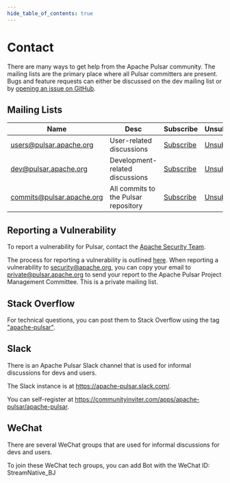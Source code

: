 ```yaml
---
hide_table_of_contents: true
---
```


# Contact

There are many ways to get help from the Apache Pulsar community. The mailing lists are the primary place where all Pulsar committers are present. Bugs and feature requests can either be discussed on the dev mailing list or by [opening an issue on GitHub](https://github.com/apache/pulsar/issues/new/choose).

## Mailing Lists

| Name                      | Desc                                 | Subscribe                                               | Unsubscribe                                                 | Post                                   | Archive                                                                 |
|---------------------------|--------------------------------------|---------------------------------------------------------|-------------------------------------------------------------|----------------------------------------|-------------------------------------------------------------------------|
| users@pulsar.apache.org   | User-related discussions             | [Subscribe](mailto:users-subscribe@pulsar.apache.org)   | [Unsubscribe](mailto:users-unsubscribe@pulsar.apache.org)   | [Post](mailto:users@pulsar.apache.org) | [Archive](https://lists.apache.org/list.html?users@pulsar.apache.org)   |
| dev@pulsar.apache.org     | Development-related discussions      | [Subscribe](mailto:dev-subscribe@pulsar.apache.org)     | [Unsubscribe](mailto:dev-unsubscribe@pulsar.apache.org)     | [Post](mailto:dev@pulsar.apache.org)   | [Archive](https://lists.apache.org/list.html?dev@pulsar.apache.org)     |
| commits@pulsar.apache.org | All commits to the Pulsar repository | [Subscribe](mailto:commits-subscribe@pulsar.apache.org) | [Unsubscribe](mailto:commits-unsubscribe@pulsar.apache.org) | Read only list                         | [Archive](https://lists.apache.org/list.html?commits@pulsar.apache.org) |


## Reporting a Vulnerability

To report a vulnerability for Pulsar, contact the [Apache Security Team](https://www.apache.org/security/projects.html).

The process for reporting a vulnerability is outlined [here](https://www.apache.org/security/). When reporting a vulnerability to [security@apache.org](mailto:security@apache.org), you can copy your email to [private@pulsar.apache.org](mailto:private@pulsar.apache.org) to send your report to the Apache Pulsar Project Management Committee. This is a private mailing list.

## Stack Overflow

For technical questions, you can post them to Stack Overflow using the tag ["apache-pulsar"](https://stackoverflow.com/tags/apache-pulsar).

## Slack

There is an Apache Pulsar Slack channel that is used for informal discussions for devs and users.

The Slack instance is at https://apache-pulsar.slack.com/.

You can self-register at https://communityinviter.com/apps/apache-pulsar/apache-pulsar.

## WeChat

There are several WeChat groups that are used for informal discussions for devs and users.

To join these WeChat tech groups, you can add Bot with the WeChat ID: StreamNative_BJ
